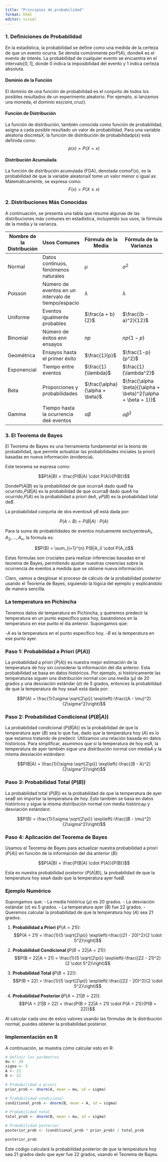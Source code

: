 ```yaml
---
title: "Principios de probabilidad"
format: html
editor: visual
---
```


### 1. Definiciones de Probabilidad

En la estadística, la probabilidad se define como una medida de la certeza de que un evento ocurra. Se denota comúnmente por$P(A)$, donde$A$ es el evento de interés. La probabilidad de cualquier evento se encuentra en el intervalo$[0, 1]$, donde 0 indica la imposibilidad del evento y 1 indica certeza absoluta.

#### Dominio de la Función

El dominio de una función de probabilidad es el conjunto de todos los posibles resultados de un experimento aleatorio. Por ejemplo, si lanzamos una moneda, el dominio es$\{cara, cruz\}$.

#### Función de Distribución

La función de distribución, también conocida como función de probabilidad, asigna a cada posible resultado un valor de probabilidad. Para una variable aleatoria discreta$X$, la función de distribución de probabilidad$p(x)$ está definida como: $$p(x) = P(X = x)$$

#### Distribución Acumulada

La función de distribución acumulada (FDA), denotada como$F(x)$, es la probabilidad de que la variable aleatoria$X$ tome un valor menor o igual a$x$. Matemáticamente, se expresa como: $$F(x) = P(X \leq x)$$

### 2. Distribuciones Más Conocidas

A continuación, se presenta una tabla que resume algunas de las distribuciones más comunes en estadística, incluyendo sus usos, la fórmula de la media y la varianza.

| Nombre de la Distribución | Usos Comunes                                        | Fórmula de la Media             | Fórmula de la Varianza                                        |
|---------------------------|-----------------------------------------------------|---------------------------------|---------------------------------------------------------------|
| Normal                    | Datos continuos, fenómenos naturales                | $\mu$                           | $\sigma^2$                                                    |
| Poisson                   | Número de eventos en un intervalo de tiempo/espacio | $\lambda$                       | $\lambda$                                                     |
| Uniforme                  | Eventos igualmente probables                        | $\frac{a + b}{2}$               | $\frac{(b - a)^2}{12}$                                        |
| Binomial                  | Número de éxitos en$n$ ensayos                      | $np$                            | $np(1-p)$                                                     |
| Geométrica                | Ensayos hasta el primer éxito                       | $\frac{1}{p}$                   | $\frac{1-p}{p^2}$                                             |
| Exponencial               | Tiempo entre eventos                                | $\frac{1}{\lambda}$             | $\frac{1}{\lambda^2}$                                         |
| Beta                      | Proporciones y probabilidades                       | $\frac{\alpha}{\alpha + \beta}$ | $\frac{\alpha \beta}{(\alpha + \beta)^2(\alpha + \beta + 1)}$ |
| Gamma                     | Tiempo hasta la ocurrencia de$k$ eventos            | $\alpha \beta$                  | $\alpha \beta^2$                                              |

### 3. El Teorema de Bayes

El Teorema de Bayes es una herramienta fundamental en la teoría de probabilidad, que permite actualizar las probabilidades iniciales (a priori) basadas en nueva información (evidencia).

Este teorema se expresa como:

$$P(A|B) = \frac{P(B|A) \cdot P(A)}{P(B)}$$

Donde$P(A|B)$ es la probabilidad de que ocurra$A$ dado que$B$ ha ocurrido,$P(B|A)$ es la probabilidad de que ocurra$B$ dado que$A$ ha ocurrido,$P(A)$ es la probabilidad a priori de$A$, y$P(B)$ es la probabilidad total de$B$.

La probabilidad conjunta de dos eventos$A$ y$B$ está dada por:

$$P(A \cap B) = P(B|A) \cdot P(A)$$

Para la suma de probabilidades de eventos mutuamente excluyentes$A_1, A_2, \ldots, A_n$, la fórmula es:

$$P(B) = \sum_{i=1}^{n} P(B|A_i) \cdot P(A_i)$$

Estas fórmulas son cruciales para realizar inferencias basadas en el teorema de Bayes, permitiendo ajustar nuestras creencias sobre la ocurrencia de eventos a medida que se obtiene nueva información.

Claro, vamos a desglosar el proceso de cálculo de la probabilidad posterior usando el Teorema de Bayes, siguiendo la lógica del ejemplo y explicándolo de manera sencilla.

### La temperatura en Pichincha

Tenemos datos de temperatura en Pichincha, y queremos predecir la temperatura en un punto específico para hoy, basándonos en la temperatura en ese punto el día anterior. Supongamos que:

\-$A$ es la temperatura en el punto específico hoy. -$B$ es la temperatura en ese punto ayer.

### Paso 1: Probabilidad a Priori ($P(A)$)

La probabilidad a priori ($P(A)$) es nuestra mejor estimación de la temperatura de hoy sin considerar la información del día anterior. Esta probabilidad se basa en datos históricos. Por ejemplo, si históricamente las temperaturas siguen una distribución normal con una media ($\mu$) de 20 grados y una desviación estándar ($\sigma$) de 5 grados, entonces la probabilidad de que la temperatura de hoy sea$A$ está dada por:

$$P(A) = \frac{1}{\sigma \sqrt{2\pi}} \exp\left(-\frac{(A - \mu)^2}{2\sigma^2}\right)$$

### Paso 2: Probabilidad Condicional ($P(B|A)$)

La probabilidad condicional ($P(B|A)$) es la probabilidad de que la temperatura ayer ($B$) sea lo que fue, dado que la temperatura hoy ($A$) es lo que estamos tratando de predecir. Utilizamos una relación basada en datos históricos. Para simplificar, asumimos que si la temperatura de hoy es$A$, la temperatura de ayer también sigue una distribución normal con media$A$ y la misma desviación estándar$\sigma$.

$$P(B|A) = \frac{1}{\sigma \sqrt{2\pi}} \exp\left(-\frac{(B - A)^2}{2\sigma^2}\right)$$

### Paso 3: Probabilidad Total ($P(B)$)

La probabilidad total ($P(B)$) es la probabilidad de que la temperatura de ayer sea$B$ sin importar la temperatura de hoy. Esto también se basa en datos históricos y sigue la misma distribución normal con media histórica$\mu$ y desviación estándar$\sigma$.

$$P(B) = \frac{1}{\sigma \sqrt{2\pi}} \exp\left(-\frac{(B - \mu)^2}{2\sigma^2}\right)$$

### Paso 4: Aplicación del Teorema de Bayes

Usamos el Teorema de Bayes para actualizar nuestra probabilidad a priori ($P(A)$) en función de la información del día anterior ($B$):

$$P(A|B) = \frac{P(B|A) \cdot P(A)}{P(B)}$$

Esta es nuestra probabilidad posterior ($P(A|B)$), la probabilidad de que la temperatura hoy sea$A$ dado que la temperatura ayer fue$B$.

### Ejemplo Numérico

Supongamos que: - La media histórica ($\mu$) es 20 grados. - La desviación estándar ($\sigma$) es 5 grados. - La temperatura ayer ($B$) fue 22 grados. - Queremos calcular la probabilidad de que la temperatura hoy ($A$) sea 21 grados.

1.  **Probabilidad a Priori (**$P(A = 21)$): $$P(A = 21) = \frac{1}{5 \sqrt{2\pi}} \exp\left(-\frac{(21 - 20)^2}{2 \cdot 5^2}\right)$$

2.  **Probabilidad Condicional (**$P(B = 22|A = 21)$): $$P(B = 22|A = 21) = \frac{1}{5 \sqrt{2\pi}} \exp\left(-\frac{(22 - 21)^2}{2 \cdot 5^2}\right)$$

3.  **Probabilidad Total (**$P(B = 22)$): $$P(B = 22) = \frac{1}{5 \sqrt{2\pi}} \exp\left(-\frac{(22 - 20)^2}{2 \cdot 5^2}\right)$$

4.  **Probabilidad Posterior (**$P(A = 21|B = 22)$): $$P(A = 21|B = 22) = \frac{P(B = 22|A = 21) \cdot P(A = 21)}{P(B = 22)}$$

Al calcular cada uno de estos valores usando las fórmulas de la distribución normal, puedes obtener la probabilidad posterior.

### Implementación en R

A continuación, se muestra cómo calcular esto en R:

```r

# Definir los parámetros
mu <- 20
sigma <- 5
A <- 21
B <- 22

# Probabilidad a priori
prior_prob <- dnorm(A, mean = mu, sd = sigma)

# Probabilidad condicional
conditional_prob <- dnorm(B, mean = A, sd = sigma)

# Probabilidad total
total_prob <- dnorm(B, mean = mu, sd = sigma)

# Probabilidad posterior
posterior_prob <- (conditional_prob * prior_prob) / total_prob

posterior_prob
```

Este código calculará la probabilidad posterior de que la temperatura hoy sea 21 grados dado que ayer fue 22 grados, usando el Teorema de Bayes.
